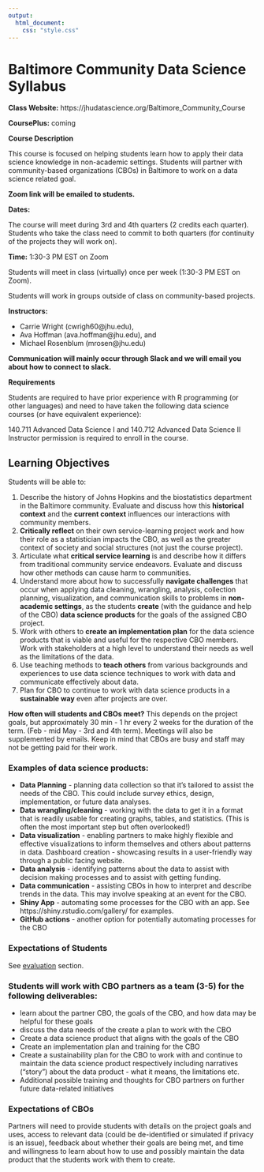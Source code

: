 ```yaml
---
output:
  html_document:
    css: "style.css"
---
```



# Baltimore Community Data Science Syllabus


**Class Website:**  https://jhudatascience.org/Baltimore_Community_Course 

**CoursePlus:** coming

**Course Description**

This course is focused on helping students learn how to apply their data science knowledge in non-academic settings. Students will partner with community-based organizations (CBOs) in Baltimore to work on a data science related goal.


**Zoom link will be emailed to students.**

**Dates:** 

The course will meet during 3rd and 4th quarters (2 credits each quarter).
Students who take the class need to commit to both quarters (for continuity of the projects they will work on).

**Time:** 1:30-3 PM EST on Zoom

Students will meet in class (virtually) once per week (1:30-3 PM EST on Zoom).

Students will work in groups outside of class on community-based projects. 

**Instructors:** 

* Carrie Wright (cwrigh60@jhu.edu),
* Ava Hoffman (ava.hoffman@jhu.edu), and 
* Michael Rosenblum (mrosen@jhu.edu)


**Communication will mainly occur through Slack and we will email you about how to connect to slack.**


**Requirements**

Students are required to have prior experience with R programming (or other languages) and need to have taken the following data science courses (or have equivalent experience): 

140.711 Advanced Data Science I and 140.712 Advanced Data Science II
Instructor permission is required to enroll in the course. 


## Learning Objectives

Students will be able to:

1) Describe the history of Johns Hopkins and the biostatistics department in the Baltimore community.  Evaluate and discuss how this **historical context** and the **current context** influences our interactions with community members.
2) **Critically reflect** on their own service-learning project work and how their role as a statistician impacts the CBO, as well as the greater context of society and social structures (not just the course project).
3) Articulate what **critical service learning** is and describe how it differs from traditional community service endeavors. Evaluate and discuss how other methods can cause harm to communities.
4) Understand more about how to successfully **navigate challenges** that occur when applying data cleaning, wrangling, analysis, collection planning, visualization, and communication skills to problems in **non-academic settings**, as the students **create** (with the guidance and help of the CBO) **data science products** for the goals of the assigned CBO project. 
5) Work with others to **create an implementation plan** for the data science products that is viable and useful for the respective CBO members. Work with stakeholders at a high level to understand their needs as well as the limitations of the data.
6) Use teaching methods to **teach others** from various backgrounds and experiences  to use data science techniques to work with data and communicate effectively about data. 
7) Plan for CBO to continue to work with data science products in a **sustainable way** even after projects are over.

**How often will students and CBOs meet?**
This depends on the project goals, but approximately 30 min - 1 hr every 2 weeks for the duration of the term. (Feb - mid May - 3rd and 4th term). Meetings will also be supplemented by emails. Keep in mind that CBOs are busy and staff may not be getting paid for their work.


### **Examples of data science products:**

- **Data Planning** - planning data collection so that it’s tailored to assist the needs of the CBO. This could include survey ethics, design, implementation, or future data analyses.
- **Data wrangling/cleaning** - working with the data to get it in a format that is readily usable for creating  graphs, tables, and statistics. (This is often the most important step but often overlooked!)
- **Data visualization** - enabling partners to make highly flexible and effective visualizations to inform themselves and others about patterns in data.
Dashboard creation - showcasing results in a user-friendly way through a public facing website.
- **Data analysis** - identifying patterns about the data to assist with decision making processes and to assist with getting funding. 
- **Data communication** - assisting CBOs in how to interpret and describe trends in the data. This may involve speaking at an event for the CBO.
- **Shiny App** - automating some processes for the CBO with an app. See https://shiny.rstudio.com/gallery/ for examples.
- **GitHub actions** - another option for potentially automating processes for the CBO 

### **Expectations of Students**

See [evaluation](https://jhudatascience.org/Baltimore_Community_Course/evaluation.html) section. 

### **Students will work with CBO partners as a team (3-5) for the following deliverables:**

- learn about the partner CBO, the goals of the CBO, and how data may be helpful for these goals
- discuss the data needs of the create a plan to work with the CBO
- Create a data science product that aligns with the goals of the CBO
- Create an implementation plan and training for the CBO
- Create a sustainability plan for the CBO to work with and continue to maintain the data science product respectively including narratives ("story") about the data product - what it means, the limitations etc.
- Additional possible training and thoughts for CBO partners on further future data-related initiatives


### **Expectations of CBOs**
Partners will need to provide students with details on the project goals and uses, access to relevant data (could be de-identified or simulated if privacy is an issue), feedback about whether their goals are being met, and time and willingness to learn about how to use and possibly maintain the data product that the students work with them to create.


<!-- ```{r, child="code_of_conduct.Rmd"} -->

<!-- ``` -->

<!-- ```{r, child="evaluation.Rmd"} -->

<!-- ``` -->
